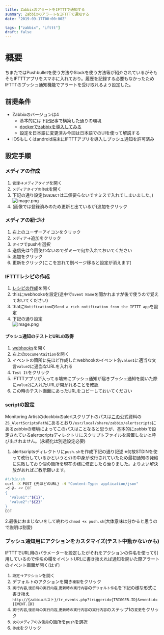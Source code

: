 ```yaml
---
title: ZabbixのアラートをIFTTTで通知する
summary: ZabbixのアラートをIFTTTで通知する
date: "2019-09-17T00:00:00Z"

tags: ["zabbix", "ifttt"]
draft: false
---
```


# 概要
ちまたではPushbulletを使う方法やSlackを使う方法等が紹介されているがそもそもIFTTTアプリをスマホに入れており。履歴を記録する必要もなかったためIFTTTのプッシュ通知機能でアラートを受け取れるよう設定した。
## 前提条件
- Zabbixのバージョンは4
    - 基本的には下記記事で構築した通りの環境
    - [dockerでzabbixを導入してみる](../dockerzabbix)
    - 設定を日本語に変更済み今回は日本語でのUIを使って解説する
- iOSもしくはandroid端末にIFTTTアプリを導入しプッシュ通知を許可済み

## 設定手順
### メディアの作成
1. `管理`->`メディアタイプ`を開く
2. `メディアタイプの作成`を開く
3. 下記の通り設定(`SUBJECT`は二個要らないですミスで入れてしまいました。)
![image.png](/static/images/blog/zabbixifttt0.png)
4. (画像では登録済みのため更新と出ているが)追加をクリック

### メディアの紐づけ
1. 右上のユーザーアイコンをクリック
2. `メディア`->追加をクリック
3. `タイプ`でpushを選択
4. 送信先は今回使わないのでダミーで何か入れておいてください
5. 追加をクリック
6. 更新をクリック(ここを忘れて別ページ移ると設定が消えます)

### IFTTTレシピの作成
1. [レシピの作成](https://ifttt.com/create)を開く
2. thisにwebhooksを設定(途中で`Event Name`を聞かれますが後で使うので覚えておいてください)
3. thatに`Notification`の`Send a rich notification from the IFTTT app`を設定
4. 下記の通り設定  
![image.png](/static/images/blog/zabbixifttt1.png)

#### プッシュ通知のテストとURLの取得
1. [webhooks](https://ifttt.com/maker_webhooks)を開く
2. 右上の`Documentaition`を開く
3. イベントの箇所に先ほど作成したwebhookのイベント名`value1`に適当な文言`value2`に適当なURLを入れる
4. `Test It`をクリック
5. IFTTTアプリが入ってる端末にプッシュ通知が届きプッシュ通知を開いた際に`value2`に入れたURLが開かれることを確認
6. この時のテスト画面にあったURLをコピーしておいてください

### scriptの設定
Monitoring Artistのdockbixのalertスクリプトのパスは[この](https://github.com/monitoringartist/dockbix-xxl)公式資料の`ZS_AlertScriptsPath`にあるとおり`/usr/local/share/zabbix/alertscripts`にあるzabbixの環境によってこのパスはことなると思うが、基本的にzabbixで設定されているalertscriptsディレクトリにスクリプトファイルを設置しないと呼び出されません。(永続化は別途設定必要)
1. alertscriptsディレクトリに`push.sh`を作成下記の通り記述
※何故STDINを使って改行しているかというと`$1`の中身が改行されていたため最初通知の発砲に失敗しており個の箇所を現在の様に修正したら治りました。よりよい解決放があればご教示願います。

```sh
#!/bin/sh
curl -X POST {先ほどのURL} -H "Content-Type: application/json"
-d @- << EOF
{
  "value1":"${1}",
  "value2":"${2}"
}
EOF
```
2.最後におまじないをして終わり`chmod +x push.sh`(大体意味は分かると思うので説明は割愛)

### プッシュ通知用にアクションをカスタマイズ(テスト中動かないかも)
IFTTTでURL用のパラメーターを設定したがそれをアクションの件名を使って引用しているので件名の欄をイベントURLに書き換えれば通知を開いた際アラートのイベント画面が開く(はず)
1. `設定`->`アクション`を開く
2. デフォルトのアクションを開き`複製`をクリック
3. `実行内容`,`復旧時の実行内容`,`更新時の実行内容`の`デフォルト件名`を下記の様な形式に書き換え  
`http://{zabbixホスト}/tr_events.php?triggerid={TRIGGER.ID}&eventid={EVENT.ID}`
4. `実行内容`,`復旧時の実行内容`,`更新時の実行内容`の`実行内容`のステップ1の`変更`をクリック
5. `次のメディアのみ使用`の箇所を`push`を選択
6. `作成`をクリック
